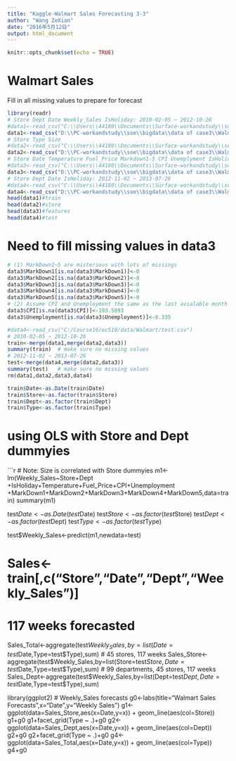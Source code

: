 ```yaml
---
title: "Kaggle-Walmart Sales Forecasting 3-3"
author: "Wang ZeXian"
date: "2016年5月12日"
output: html_document
---
```


```r
knitr::opts_chunk$set(echo = TRUE)
```

# Walmart Sales
Fill in all missing values to prepare for forecast
```r
library(readr)
# Store Dept Date Weekly_Sales IsHoliday: 2010-02-05 ~ 2012-10-26
#data1<-read_csv("C:\\Users\\44180\\Documents\\Surface-workandstudy\\soe\\bigdata\\Walmart_train.csv")
data1<-read_csv("D:\\PC-workandstudy\\soe\\bigdata\\data of case3\\Walmart_train.csv")
# Store Type Size
#data2<-read_csv("C:\\Users\\44180\\Documents\\Surface-workandstudy\\soe\\bigdata\\Walmart_stores.csv")
data2<-read_csv("D:\\PC-workandstudy\\soe\\bigdata\\data of case3\\Walmart_stores.csv")
# Store Date Temperature Fuel_Price Markdown1-5 CPI Unemplyment IsHoliday
#data3<-read_csv("C:\\Users\\44180\\Documents\\Surface-workandstudy\\soe\\bigdata\\Walmart_features.csv")
data3<-read_csv("D:\\PC-workandstudy\\soe\\bigdata\\data of case3\\Walmart_features.csv")
# Store Dept Date IsHoliday: 2012-11-02 ~ 2013-07-26
#data4<-read_csv("C:\\Users\\44180\\Documents\\Surface-workandstudy\\soe\\bigdata\\Walmart_test.csv")
data4<-read_csv("D:\\PC-workandstudy\\soe\\bigdata\\data of case3\\Walmart_test.csv")
head(data1)#train
head(data2)#store
head(data3)#features
head(data4)#test
```

# Need to fill missing values in data3
```r
# (1) MarkDown1~5 are misterious with lots of missings
data3$MarkDown1[is.na(data3$MarkDown1)]<-0
data3$MarkDown2[is.na(data3$MarkDown2)]<-0
data3$MarkDown3[is.na(data3$MarkDown3)]<-0
data3$MarkDown4[is.na(data3$MarkDown4)]<-0
data3$MarkDown5[is.na(data3$MarkDown5)]<-0
# (2) Assume CPI and Unemployment the same as the last avialable month
data3$CPI[is.na(data3$CPI)]<-193.5893
data3$Unemployment[is.na(data3$Unemployment)]<-8.335

#data4<-read_csv("C:/Course16/ec510/data/Walmart/test.csv")
# 2010-02-05 ~ 2012-10-26
train<-merge(data1,merge(data2,data3))
summary(train)  # make sure no missing values
# 2012-11-02 ~ 2013-07-26
test<-merge(data4,merge(data2,data3))
summary(test)   # make sure no missing values
rm(data1,data2,data3,data4)

train$Date<-as.Date(train$Date)
train$Store<-as.factor(train$Store)
train$Dept<-as.factor(train$Dept)
train$Type<-as.factor(train$Type)
```

# using OLS with Store and Dept dummyies
```r
# Note: Size is correlated with Store dummyies
m1<-lm(Weekly_Sales~Store+Dept
       +IsHoliday+Temperature+Fuel_Price+CPI+Unemployment
       +MarkDown1+MarkDown2+MarkDown3+MarkDown4+MarkDown5,data=train)
summary(m1)

test$Date<-as.Date(test$Date)
test$Store<-as.factor(test$Store)
test$Dept<-as.factor(test$Dept)
test$Type<-as.factor(test$Type)

test$Weekly_Sales<-predict(m1,newdata=test)

# Sales<-train[,c("Store","Date","Dept","Weekly_Sales")]
# 117 weeks forecasted
Sales_Total<-aggregate(test$Weekly_Sales,by=list(Date=test$Date,Type=test$Type),sum)
# 45 stores, 117 weeks
Sales_Store<-aggregate(test$Weekly_Sales,by=list(Store=test$Store,Date=test$Date,Type=test$Type),sum)
# 99 departments, 45 stores, 117 weeks
Sales_Dept<-aggregate(test$Weekly_Sales,by=list(Dept=test$Dept,Date=test$Date,Type=test$Type),sum)                       

library(ggplot2)
# Weekly_Sales forecasts
g0<-labs(title="Walmart Sales Forecasts",x="Date",y="Weekly Sales")
g1<-ggplot(data=Sales_Store,aes(x=Date,y=x)) + geom_line(aes(col=Store))
g1+g0
g1+facet_grid(Type ~ .)+g0
g2<-ggplot(data=Sales_Dept,aes(x=Date,y=x)) + geom_line(aes(col=Dept)) 
g2+g0
g2+facet_grid(Type ~ .)+g0
g4<-ggplot(data=Sales_Total,aes(x=Date,y=x)) + geom_line(aes(col=Type)) 
g4+g0

